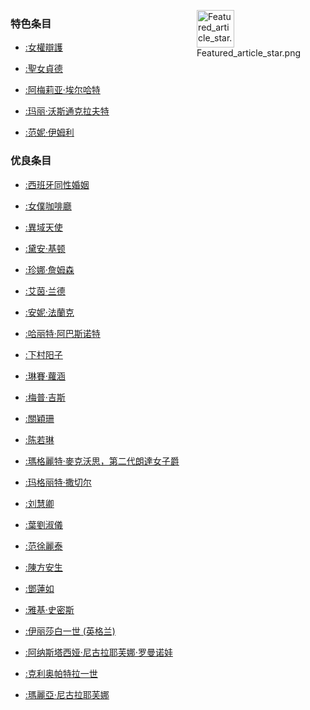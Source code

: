 <div style="float:right;margin-left:1em">[[Image:Featured_article_star.png|60px]]</div>
<!-- Start of content generated by JL-Bot -->
===特色条目===
{{col-begin}}
{{col-break|width=50%}}
*{{Icon|FA}} [[:女權辯護|:女權辯護]]
*{{Icon|FA}} [[:聖女貞德|:聖女貞德]]
*{{Icon|FA}} [[:阿梅莉亚·埃尔哈特|:阿梅莉亚·埃尔哈特]]
{{col-break|width=50%}}
*{{Icon|FA}} [[:玛丽·沃斯通克拉夫特|:玛丽·沃斯通克拉夫特]]
*{{Icon|FA}} [[:范妮·伊姆利|:范妮·伊姆利]]
{{col-end}}
===优良条目===
{{col-begin}}
{{col-break|width=50%}}
*{{Icon|GA}} [[:西班牙同性婚姻|:西班牙同性婚姻]]
*{{Icon|GA}} [[:女僕咖啡廳|:女僕咖啡廳]]
*{{Icon|GA}} [[:異域天使|:異域天使]]
*{{Icon|GA}} [[:黛安·基顿|:黛安·基顿]]
*{{Icon|GA}} [[:珍娜·詹姆森|:珍娜·詹姆森]]
*{{Icon|GA}} [[:艾茵·兰德|:艾茵·兰德]]
*{{Icon|GA}} [[:安妮·法蘭克|:安妮·法蘭克]]
*{{Icon|GA}} [[:哈丽特·阿巴斯诺特|:哈丽特·阿巴斯诺特]]
*{{Icon|GA}} [[:下村阳子|:下村阳子]]
*{{Icon|GA}} [[:琳賽·蘿涵|:琳賽·蘿涵]]
*{{Icon|GA}} [[:梅普·吉斯|:梅普·吉斯]]
*{{Icon|GA}} [[:關穎珊|:關穎珊]]
*{{Icon|GA}} [[:陈若琳|:陈若琳]]
{{col-break|width=50%}}
*{{Icon|GA}} [[:瑪格麗特·麥克沃思，第二代朗達女子爵|:瑪格麗特·麥克沃思，第二代朗達女子爵]]
*{{Icon|GA}} [[:玛格丽特·撒切尔|:玛格丽特·撒切尔]]
*{{Icon|GA}} [[:刘慧卿|:刘慧卿]]
*{{Icon|GA}} [[:葉劉淑儀|:葉劉淑儀]]
*{{Icon|GA}} [[:范徐麗泰|:范徐麗泰]]
*{{Icon|GA}} [[:陳方安生|:陳方安生]]
*{{Icon|GA}} [[:鄧蓮如|:鄧蓮如]]
*{{Icon|GA}} [[:雅基·史密斯|:雅基·史密斯]]
*{{Icon|GA}} [[:伊丽莎白一世_(英格兰)|:伊丽莎白一世 (英格兰)]]
*{{Icon|GA}} [[:阿纳斯塔西娅·尼古拉耶芙娜·罗曼诺娃|:阿纳斯塔西娅·尼古拉耶芙娜·罗曼诺娃]]
*{{Icon|GA}} [[:克利奥帕特拉一世|:克利奥帕特拉一世]]
*{{Icon|GA}} [[:瑪麗亞·尼古拉耶芙娜|:瑪麗亞·尼古拉耶芙娜]]
{{col-end}}
<!-- End of content generated by JL-Bot -->

<noinclude>

[[Category:女性主義主題|{{SUBPAGENAME}}]]</noinclude>